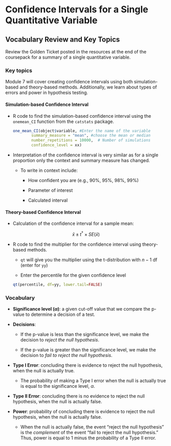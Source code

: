 # Confidence Intervals for a Single Quantitative Variable

## Vocabulary Review and Key Topics

Review the Golden Ticket posted in the resources at the end of the coursepack for a summary of a single quantitative variable.  

### Key topics

Module 7 will cover creating confidence intervals using both simulation-based and theory-based methods. Additionally, we learn about types of errors and power in hypothesis testing.

#### Simulation-based Confidence Interval {-}

* R code to find the simulation-based confidence interval using the `onemean_CI` function from the `catstats` package.


    ```r
one_mean_CI(object$variable, #Enter the name of the variable
            summary_measure = "mean", #choose the mean or median
            number_repetitions = 10000,  # Number of simulations
            confidence_level = xx)
    ```


* Interpretation of the confidence interval is very similar as for a single proportion only the context and summary measure has changed.

    * To write in context include:

        - How confident you are (e.g., 90%, 95%, 98%, 99%)
    
        - Parameter of interest
    
        - Calculated interval
        
#### Theory-based Confidence Interval {-}

* Calculation of the confidence interval for a sample mean:

$$\bar{x}\pm t^*\times SE(\bar{x})$$

* R code to find the multiplier for the confidence interval using theory-based methods.

   - `qt` will give you the multiplier using the t-distribution with $n-1$ df (enter for `yy`)
    
   - Enter the percentile for the given confidence level

    ```r
qt(percentile, df=yy, lower.tail=FALSE)
    ```

\newpage

### Vocabulary {-}

* **Significance level ($\alpha$)**: a given cut-off value that we compare the p-value to determine a decision of a test.

* **Decisions**: 

    * If the p-value is less than the significance level, we make the decision to _reject the null hypothesis_.
    
    * If the p-value is greater than the significance level, we make the decision to _fail to reject the null hypothesis_.

* **Type I Error**: concluding there is evidence to reject the null hypothesis, when the null is actually true.

    * The probability of making a Type I error when the null is actually true is equal to the significance level, $\alpha$.

* **Type II Error**: concluding there is no evidence to reject the null hypothesis, when the null is actually false.

* **Power**: probability of concluding there is evidence to reject the null hypothesis, when the null is actually false.

    * When the null is actually false, the event "reject the null hypothesis" is the _complement_ of the event "fail to reject the null hypothesis." Thus, power is equal to 1 minus the probability of a Type II error.

\newpage
